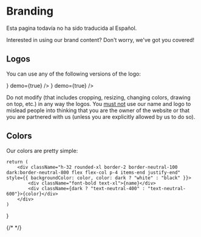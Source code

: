 
# Branding

<Callout type="info">
    Esta pagina todavía no ha sido traducida al Español.
</Callout>

Interested in using our brand content? Don't worry, we've got you covered!

## Logos

You can use any of the following versions of the logo:

<Cards>
    <Card title="Black logo" href="/logo/black.png" icon={<img src="/logo/black.png" className="h-6 w-6" />} demo={true} />
    <Card title="White logo" href="/logo/white.png" icon={<img src="/logo/white.png" className="h-6 w-6" />} demo={true} />
</Cards>

Do not modify (that includes cropping, resizing, changing colors, drawing on top, etc.) in any way the logos. You <u>must not</u> use our name and logo to mislead people into thinking that you are the owner of the website or that you are partnered with us (unless you are explicitly allowed by us to do so).

## Colors

Our colors are pretty simple:

    return (
        <div className="h-32 rounded-xl border-2 border-neutral-100 dark:border-neutral-800 flex flex-col p-4 items-end justify-end" style={{ backgroundColor: color, color: dark ? "white" : "black" }}>
            <div className="font-bold text-xl">{name}</div>
            <div className={dark ? "text-neutral-400" : "text-neutral-600"}>{color}</div>
        </div>
    )
}

<div className="my-4 grid gri-cols-1 md:grid-cols-2 gap-4">
    <Color name="Black" color="#000000" dark={true} />
    <Color name="White" color="#FFFFFF" dark={false} />
    {/* <Color name="Pink" color="#f43f5e" dark={false} /> */}
    <Color name="Radical Red" color="#ff0055" dark={false} />
</div>
